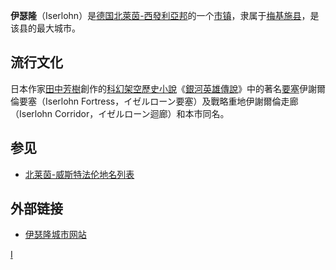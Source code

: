 {{noteTA|G1=德国地名|G2=Landkreis|G3=单位}}
{{德国城市
| 代表圖像 = Iserlohn-Rathaus1-Bubo.JPG
| 圖像說明 = 市政府大樓
| 市徽图 = Image:DEU Iserlohn COA.svg
| 在德国内的位置图 = Image:Lage der Stadt Iserlohn in Deutschland.png
| 所属联邦州 = 北莱茵-威斯特法伦
| 所属行政区 = 阿恩斯贝格行政区
| 所属县 = 梅基施县
| 坐标纬度 = 51
| 坐标纬度分 = 23
| 坐标经度 = 7
| 坐标经度分 = 40
| 海拔高度 = 106-494
| 面积 = 125.51
| 人口 = 94,536
| 统计时间 = 2011年12月31日
| 人口密度 = 769
| 邮政编码 = 58636-58644
| 电话区号 = 02371
| 汽车牌号 = MK
| 政府地址 = Schillerplatz 7<br />58636 Iserlohn
| 政府网站 = www.iserlohn.de
|}}

'''伊瑟隆'''（Iserlohn）是[[德国|德国]][[北莱茵-威斯特法伦|北萊茵-西發利亞邦]]的一个[[市镇_(德国)|市镇]]，隶属于[[梅基施县|梅基施县]]，是该县的最大城市。

{{clear}}

==流行文化==
日本作家[[田中芳樹|田中芳樹]]創作的[[科幻|科幻]][[架空歷史|架空歷史]][[小說|小說]]《[[銀河英雄傳說|銀河英雄傳說]]》中的著名[[要塞|要塞]]伊謝爾倫要塞（Iserlohn Fortress，イゼルローン要塞）及戰略重地伊謝爾倫走廊（Iserlohn Corridor，イゼルローン迴廊）和本市同名。

== 参见 ==
*[[北莱茵-威斯特法伦地名列表|北莱茵-威斯特法伦地名列表]]

== 外部链接 ==
{{Commons category|Iserlohn|伊瑟隆}}
* [http://www.iserlohn.de 伊瑟隆城市网站] {{Wayback|url=http://www.iserlohn.de/ |date=20160425083833 }}
{{Authority control}}

[[Category:北莱茵-威斯特法伦州市镇|I]]
{{germany-geo-stub}}